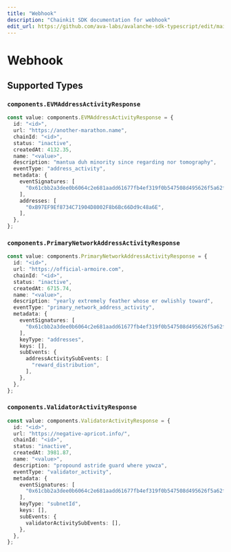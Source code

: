 ```yaml
---
title: "Webhook"
description: "Chainkit SDK documentation for webhook"
edit_url: https://github.com/ava-labs/avalanche-sdk-typescript/edit/main/chainkit/docs/models/components/webhook.md
---
```


# Webhook

## Supported Types

### `components.EVMAddressActivityResponse`

```typescript
const value: components.EVMAddressActivityResponse = {
  id: "<id>",
  url: "https://another-marathon.name",
  chainId: "<id>",
  status: "inactive",
  createdAt: 4132.35,
  name: "<value>",
  description: "mantua duh minority since regarding nor tomography",
  eventType: "address_activity",
  metadata: {
    eventSignatures: [
      "0x61cbb2a3dee0b6064c2e681aadd61677fb4ef319f0b547508d495626f5a62f64",
    ],
    addresses: [
      "0xB97EF9Ef8734C71904D8002F8b6Bc66Dd9c48a6E",
    ],
  },
};
```

### `components.PrimaryNetworkAddressActivityResponse`

```typescript
const value: components.PrimaryNetworkAddressActivityResponse = {
  id: "<id>",
  url: "https://official-armoire.com",
  chainId: "<id>",
  status: "inactive",
  createdAt: 6715.74,
  name: "<value>",
  description: "yearly extremely feather whose er owlishly toward",
  eventType: "primary_network_address_activity",
  metadata: {
    eventSignatures: [
      "0x61cbb2a3dee0b6064c2e681aadd61677fb4ef319f0b547508d495626f5a62f64",
    ],
    keyType: "addresses",
    keys: [],
    subEvents: {
      addressActivitySubEvents: [
        "reward_distribution",
      ],
    },
  },
};
```

### `components.ValidatorActivityResponse`

```typescript
const value: components.ValidatorActivityResponse = {
  id: "<id>",
  url: "https://negative-apricot.info/",
  chainId: "<id>",
  status: "inactive",
  createdAt: 3981.87,
  name: "<value>",
  description: "propound astride guard where yowza",
  eventType: "validator_activity",
  metadata: {
    eventSignatures: [
      "0x61cbb2a3dee0b6064c2e681aadd61677fb4ef319f0b547508d495626f5a62f64",
    ],
    keyType: "subnetId",
    keys: [],
    subEvents: {
      validatorActivitySubEvents: [],
    },
  },
};
```